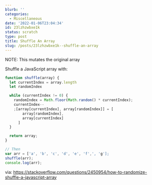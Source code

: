 ```yaml
---
blurb: ''
categories:
  - Miscellaneous
date: '2022-01-06T23:04:34'
id: 23lzhzwbxe1k
status: scratch
type: post
title: Shuffle An Array
slug: /posts/23lzhzwbxe1k--shuffle-an-array
---
```


NOTE: This mutates the original array


Shuffle a JavaScript array with:

```javascript
function shuffle(array) {
  let currentIndex = array.length
  let randomIndex

  while (currentIndex != 0) {
    randomIndex = Math.floor(Math.random() * currentIndex);
    currentIndex--
    ;[array[currentIndex], array[randomIndex]] = [
        array[randomIndex], 
        array[currentIndex]
      ]
  }

  return array;
}

// Then
var arr = ['a', 'b', 'c', 'd', 'e', 'f',', 'g'];
shuffle(arr);
console.log(arr);
```

via: https://stackoverflow.com/questions/2450954/how-to-randomize-shuffle-a-javascript-array
